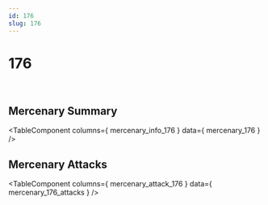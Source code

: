 ```yaml
---
id: 176
slug: 176
---
```



# 176

<div style = {{ display: "flex" }}>
    <Image img={require('@site/static/img/mercenaries/illust/thum_char_view_n_176.jpg')}/>
    <Image img={require('@site/static/img/mercenaries/illust/thum_char_view_o_176.jpg')}/>
</div>

## Mercenary Summary

<TableComponent
  columns={ mercenary_info_176 }
  data={ mercenary_176 }
/>

## Mercenary Attacks

<TableComponent
  columns={ mercenary_attack_176 }
  data={ mercenary_176_attacks }
/>